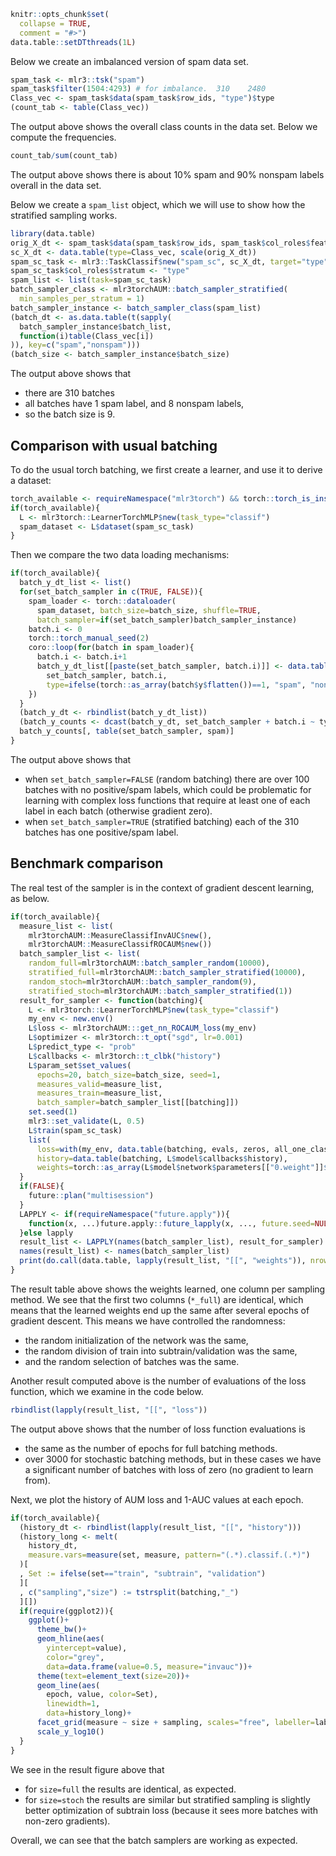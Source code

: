 <!--
%\VignetteEngine{knitr::knitr}
%\VignetteIndexEntry{Typical usage}
-->

```r
knitr::opts_chunk$set(
  collapse = TRUE,
  comment = "#>")
data.table::setDTthreads(1L)
```

Below we create an imbalanced version of spam data set.

```r
spam_task <- mlr3::tsk("spam")
spam_task$filter(1504:4293) # for imbalance.  310    2480 
Class_vec <- spam_task$data(spam_task$row_ids, "type")$type
(count_tab <- table(Class_vec))
```

The output above shows the overall class counts in the data set.
Below we compute the frequencies.

```r
count_tab/sum(count_tab)
```

The output above shows there is about 10% spam and 90% nonspam labels overall in the data set.

Below we create a `spam_list` object, which we will use to show how the stratified sampling works.

```r
library(data.table)
orig_X_dt <- spam_task$data(spam_task$row_ids, spam_task$col_roles$feature)
sc_X_dt <- data.table(type=Class_vec, scale(orig_X_dt))
spam_sc_task <- mlr3::TaskClassif$new("spam_sc", sc_X_dt, target="type")
spam_sc_task$col_roles$stratum <- "type"
spam_list <- list(task=spam_sc_task)
batch_sampler_class <- mlr3torchAUM::batch_sampler_stratified(
  min_samples_per_stratum = 1)
batch_sampler_instance <- batch_sampler_class(spam_list)
(batch_dt <- as.data.table(t(sapply(
  batch_sampler_instance$batch_list,
  function(i)table(Class_vec[i])
)), key=c("spam","nonspam")))
(batch_size <- batch_sampler_instance$batch_size)
```

The output above shows that 

* there are 310 batches
* all batches have 1 spam label, and 8 nonspam labels,
* so the batch size is 9.

## Comparison with usual batching

To do the usual torch batching, we first create a learner, and use it to derive a dataset:

```r
torch_available <- requireNamespace("mlr3torch") && torch::torch_is_installed()
if(torch_available){
  L <- mlr3torch::LearnerTorchMLP$new(task_type="classif")
  spam_dataset <- L$dataset(spam_sc_task)
}
```

Then we compare the two data loading mechanisms:

```r
if(torch_available){
  batch_y_dt_list <- list()
  for(set_batch_sampler in c(TRUE, FALSE)){
    spam_loader <- torch::dataloader(
      spam_dataset, batch_size=batch_size, shuffle=TRUE,
      batch_sampler=if(set_batch_sampler)batch_sampler_instance)
    batch.i <- 0
    torch::torch_manual_seed(2)
    coro::loop(for(batch in spam_loader){
      batch.i <- batch.i+1
      batch_y_dt_list[[paste(set_batch_sampler, batch.i)]] <- data.table(
        set_batch_sampler, batch.i,
        type=ifelse(torch::as_array(batch$y$flatten())==1, "spam", "nonspam"))
    })
  }
  (batch_y_dt <- rbindlist(batch_y_dt_list))
  (batch_y_counts <- dcast(batch_y_dt, set_batch_sampler + batch.i ~ type, length))
  batch_y_counts[, table(set_batch_sampler, spam)]
}
```

The output above shows that 

* when `set_batch_sampler=FALSE` (random batching) there are over 100 batches with no positive/spam labels, which could be problematic for learning with complex loss functions that require at least one of each label in each batch (otherwise gradient zero).
* when `set_batch_sampler=TRUE` (stratified batching) each of the 310 batches has one positive/spam label.

## Benchmark comparison

The real test of the sampler is in the context of gradient descent learning, as below.

```r
if(torch_available){
  measure_list <- list(
    mlr3torchAUM::MeasureClassifInvAUC$new(),
    mlr3torchAUM::MeasureClassifROCAUM$new())
  batch_sampler_list <- list(
    random_full=mlr3torchAUM::batch_sampler_random(10000),
    stratified_full=mlr3torchAUM::batch_sampler_stratified(10000),
    random_stoch=mlr3torchAUM::batch_sampler_random(9),
    stratified_stoch=mlr3torchAUM::batch_sampler_stratified(1))
  result_for_sampler <- function(batching){
    L <- mlr3torch::LearnerTorchMLP$new(task_type="classif")
    my_env <- new.env()
    L$loss <- mlr3torchAUM:::get_nn_ROCAUM_loss(my_env)
    L$optimizer <- mlr3torch::t_opt("sgd", lr=0.001)
    L$predict_type <- "prob"
    L$callbacks <- mlr3torch::t_clbk("history")
    L$param_set$set_values(
      epochs=20, batch_size=batch_size, seed=1,
      measures_valid=measure_list,
      measures_train=measure_list,
      batch_sampler=batch_sampler_list[[batching]])
    set.seed(1)
    mlr3::set_validate(L, 0.5)
    L$train(spam_sc_task)
    list(
      loss=with(my_env, data.table(batching, evals, zeros, all_one_class)),
      history=data.table(batching, L$model$callbacks$history),
      weights=torch::as_array(L$model$network$parameters[["0.weight"]]$flatten()))
  }
  if(FALSE){
    future::plan("multisession")
  }
  LAPPLY <- if(requireNamespace("future.apply")){
    function(x, ...)future.apply::future_lapply(x, ..., future.seed=NULL)
  }else lapply
  result_list <- LAPPLY(names(batch_sampler_list), result_for_sampler)
  names(result_list) <- names(batch_sampler_list)
  print(do.call(data.table, lapply(result_list, "[[", "weights")), nrow=10)
}
```

The result table above shows the weights learned, one column per sampling method.
We see that the first two columns (`*_full`) are identical, which means that the learned weights end up the same after several epochs of gradient descent.
This means we have controlled the randomness:

* the random initialization of the network was the same,
* the random division of train into subtrain/validation was the same,
* and the random selection of batches was the same.

Another result computed above is the number of evaluations of the loss function, which we examine in the code below.

```r
rbindlist(lapply(result_list, "[[", "loss"))
```

The output above shows that the number of loss function evaluations is 

* the same as the number of epochs for full batching methods.
* over 3000 for stochastic batching methods, but in these cases we have a significant number of batches with loss of zero (no gradient to learn from).

Next, we plot the history of AUM loss and 1-AUC values at each epoch.

```r
if(torch_available){
  (history_dt <- rbindlist(lapply(result_list, "[[", "history")))
  (history_long <- melt(
    history_dt,
    measure.vars=measure(set, measure, pattern="(.*).classif.(.*)")
  )[
  , Set := ifelse(set=="train", "subtrain", "validation")
  ][
  , c("sampling","size") := tstrsplit(batching,"_")
  ][])
  if(require(ggplot2)){
    ggplot()+
      theme_bw()+
      geom_hline(aes(
        yintercept=value),
        color="grey",
        data=data.frame(value=0.5, measure="invauc"))+
      theme(text=element_text(size=20))+
      geom_line(aes(
        epoch, value, color=Set),
        linewidth=1,
        data=history_long)+
      facet_grid(measure ~ size + sampling, scales="free", labeller=label_both)+
      scale_y_log10()
  }
}
```

We see in the result figure above that 

* for `size=full` the results are identical, as expected.
* for `size=stoch` the results are similar but stratified sampling is slightly better optimization of subtrain loss (because it sees more batches with non-zero gradients).

Overall, we can see that the batch samplers are working as expected.
